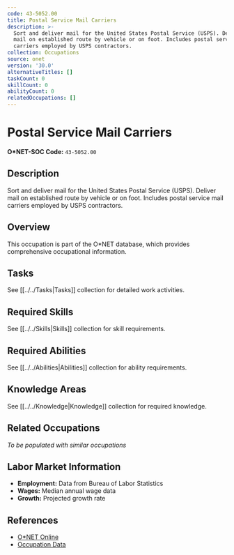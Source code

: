 ```yaml
---
code: 43-5052.00
title: Postal Service Mail Carriers
description: >-
  Sort and deliver mail for the United States Postal Service (USPS). Deliver
  mail on established route by vehicle or on foot. Includes postal service mail
  carriers employed by USPS contractors.
collection: Occupations
source: onet
version: '30.0'
alternativeTitles: []
taskCount: 0
skillCount: 0
abilityCount: 0
relatedOccupations: []
---
```

# Postal Service Mail Carriers

**O*NET-SOC Code:** `43-5052.00`

## Description

Sort and deliver mail for the United States Postal Service (USPS). Deliver mail on established route by vehicle or on foot. Includes postal service mail carriers employed by USPS contractors.

## Overview

This occupation is part of the O*NET database, which provides comprehensive occupational information.

## Tasks

See [[../../Tasks|Tasks]] collection for detailed work activities.

## Required Skills

See [[../../Skills|Skills]] collection for skill requirements.

## Required Abilities

See [[../../Abilities|Abilities]] collection for ability requirements.

## Knowledge Areas

See [[../../Knowledge|Knowledge]] collection for required knowledge.

## Related Occupations

*To be populated with similar occupations*

## Labor Market Information

- **Employment:** Data from Bureau of Labor Statistics
- **Wages:** Median annual wage data
- **Growth:** Projected growth rate

## References

- [O*NET Online](https://www.onetonline.org/link/summary/43-5052.00)
- [Occupation Data](https://www.onetcenter.org/)
